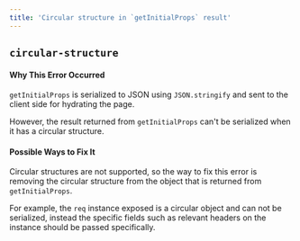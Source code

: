 ```yaml
---
title: 'Circular structure in `getInitialProps` result'
---
```


## `circular-structure`

#### Why This Error Occurred

`getInitialProps` is serialized to JSON using `JSON.stringify` and sent to the client side for hydrating the page.

However, the result returned from `getInitialProps` can't be serialized when it has a circular structure.

#### Possible Ways to Fix It

Circular structures are not supported, so the way to fix this error is removing the circular structure from the object that is returned from `getInitialProps`.

For example, the `req` instance exposed is a circular object and can not be serialized, instead the specific fields such as relevant headers on the instance should be passed specifically.

